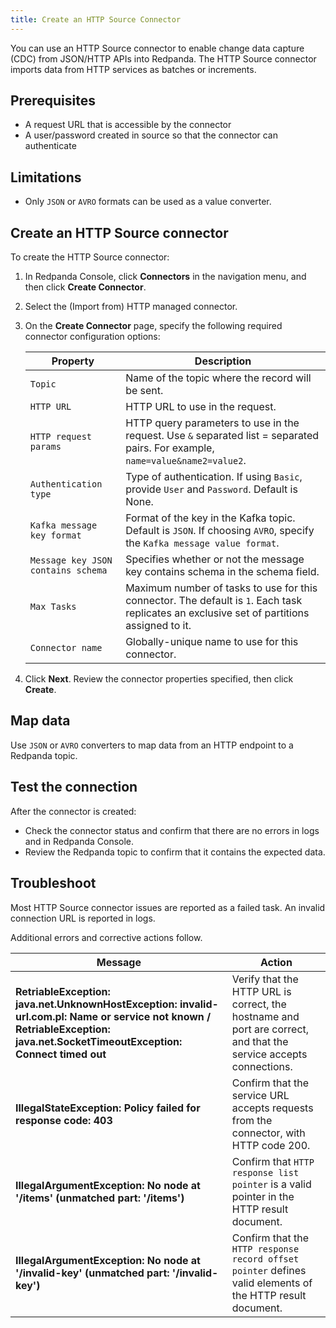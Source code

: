 ```yaml
---
title: Create an HTTP Source Connector
---
```


<head>
    <meta name="title" content="Create a HTTP Source Connector | Redpanda Docs"/>
    <meta name="description" content="Use the Redpanda Cloud UI to create a HTTP Source Connector."/>
    <link rel="canonical" href="https://docs.redpanda.com/docs/deploy/deployment-option/cloud/managed-connectors/create-http-source-connector/" />
</head>

You can use an HTTP Source connector to enable change data capture (CDC) from
JSON/HTTP APIs into Redpanda. The HTTP Source connector imports data from HTTP
services as batches or increments.

## Prerequisites

- A request URL that is accessible by the connector
- A user/password created in source so that the connector can authenticate

## Limitations

- Only `JSON` or `AVRO` formats can be used as a value converter.

## Create an HTTP Source connector

To create the HTTP Source connector:

1. In Redpanda Console, click **Connectors** in the navigation menu, and then
   click **Create Connector**.
2. Select the (Import from) HTTP managed connector.
3. On the **Create Connector** page, specify the following required connector
   configuration options:

   | Property                             | Description |
   | ------------------------------------ | ----------- |
   | `Topic` | Name of the topic where the record will be sent. |
   | `HTTP URL` | HTTP URL to use in the request. |
   | `HTTP request params` | HTTP query parameters to use in the request. Use `&` separated list = separated pairs. For example, `name=value&name2=value2`. |
   | `Authentication type` | Type of authentication. If using `Basic`, provide `User` and `Password`. Default is None. |
   | `Kafka message key format`  | Format of the key in the Kafka topic. Default is `JSON`. If choosing `AVRO`, specify the `Kafka message value format`.|
   | `Message key JSON contains schema` | Specifies whether or not the message key contains schema in the schema field. |
   | `Max Tasks`  | Maximum number of tasks to use for this connector. The default is `1`. Each task replicates an exclusive set of partitions assigned to it. |
   | `Connector name` | Globally-unique name to use for this connector. |
4. Click **Next**. Review the connector properties specified, then click **Create**.

## Map data

Use `JSON` or `AVRO` converters to map data from an HTTP endpoint to a Redpanda
topic.

## Test the connection

After the connector is created:

- Check the connector status and confirm that there are no errors in logs and in Redpanda Console.
- Review the Redpanda topic to confirm that it contains the expected data.

## Troubleshoot

Most HTTP Source connector issues are reported as a failed task. An invalid connection
URL is reported in logs.

Additional errors and corrective actions follow.

| Message | Action |
|---------|--------|
| **RetriableException: java.net.UnknownHostException: invalid-url.com.pl: Name or service not known / RetriableException: java.net.SocketTimeoutException: Connect timed out** | Verify that the HTTP URL is correct, the hostname and port are correct, and that the service accepts connections. |
| **IllegalStateException: Policy failed for response code: 403** | Confirm that the service URL accepts requests from the connector, with HTTP code 200. |
| **IllegalArgumentException: No node at '/items' (unmatched part: '/items')** | Confirm that `HTTP response list pointer` is a valid pointer in the HTTP result document. |
| **IllegalArgumentException: No node at '/invalid-key' (unmatched part: '/invalid-key')** | Confirm that the `HTTP response record offset pointer` defines valid elements of the HTTP result document. |

